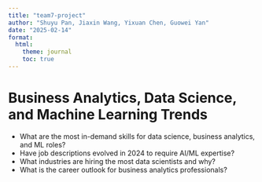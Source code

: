```yaml
---
title: "team7-project"
author: "Shuyu Pan, Jiaxin Wang, Yixuan Chen, Guowei Yan"
date: "2025-02-14"
format:
  html:
    theme: journal
    toc: true
---
```


# Business Analytics, Data Science, and Machine Learning Trends

- What are the most in-demand skills for data science, business analytics, and ML roles?
- Have job descriptions evolved in 2024 to require AI/ML expertise?
- What industries are hiring the most data scientists and why?
- What is the career outlook for business analytics professionals?
